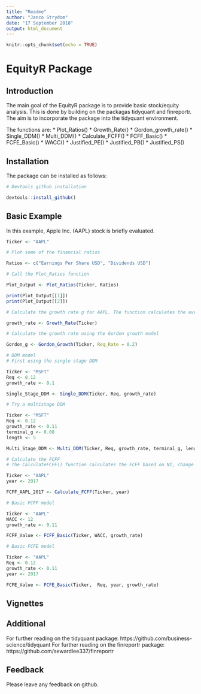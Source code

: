 ```yaml
---
title: "Readme"
author: "Janco Strydom"
date: "17 September 2018"
output: html_document
---
```


```r
knitr::opts_chunk$set(echo = TRUE)
```

# EquityR Package

## Introduction

The main goal of the EquityR package is to provide basic stock/equity analysis. This is done by building on the
packagas tidyquant and finreportr. The aim is to incorporate the package into the tidyquant environment.

The functions are:
  * Plot_Ratios()
  * Growth_Rate()
  * Gordon_growth_rate()
  * Single_DDM()
  * Multi_DDM()
  * Calculate_FCFF()
  * FCFF_Basic()
  * FCFE_Basic()
  * WACC()
  * Justified_PE()
  * Justified_PB()
  * Justified_PS()
  
## Installation
  
The package can be installed as follows:  
  
```r
# Devtools github installation

devtools::install_github()

```
  
  
## Basic Example 

In this example, Apple Inc. (AAPL) stock is briefly evaluated. 
  
```r

Ticker <- "AAPL"

# Plot some of the financial ratios 

Ratios <- c("Earnings Per Share USD", "Dividends USD")

# Call the Plot_Ratios function

Plot_Output <- Plot_Ratios(Ticker, Ratios)

print(Plot_Output[[1]])
print(Plot_Output[[2]])

# Calculate the growth rate g for AAPL. The function calculates the average ROE growth rate and most recent ROE growth rate

growth_rate <- Growth_Rate(Ticker)

# Calculate the growth rate using the Gordon growth model

Gordon_g <- Gordon_Growth(Ticker, Req_Rate = 0.2)

# DDM model
# First using the single stage DDM

Ticker <- "MSFT"
Req <- 0.12
growth_rate <- 0.1

Single_Stage_DDM <- Single_DDM(Ticker, Req, growth_rate)

# Try a multistage DDM

Ticker <- "MSFT"
Req <- 0.12
growth_rate <- 0.11
terminal_g <- 0.08
length <- 5

Multi_Stage_DDM <- Multi_DDM(Ticker, Req, growth_rate, terminal_g, length)

# Calculate the FCFF
# The CalculateFCFF() function calculates the FCFF based on NI, change in WC, CAPEX and depreciation expense

Ticker <- "AAPL"
year <- 2017

FCFF_AAPL_2017 <- Calculate_FCFF(Ticker, year)

# Basic FCFF model

Ticker <- "AAPL"
WACC <- 12
growth_rate <- 0.11

FCFF_Value <- FCFF_Basic(Ticker, WACC, growth_rate)

# Basic FCFE model

Ticker <- "AAPL"
Req <- 0.12
growth_rate <- 0.11
year <- 2017

FCFE_Value <- FCFE_Basic(Ticker,  Req, year, growth_rate)

```

## Vignettes




## Additional

For further reading on the tidyquant package: https://github.com/business-science/tidyquant
For further reading on the finreportr package: https://github.com/sewardlee337/finreportr
  
## Feedback

Please leave any feedback on github.
  
  
  
  

